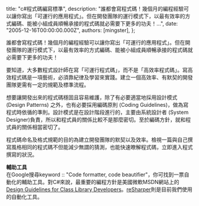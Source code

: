 
  title: "c#程式碼編寫標準",
  description: "誰都會寫程式碼！幾個月的編程經驗可以讓你寫出「可運行的應用程式」。但在開發團隊的運行模式下，以最有效率的方式編碼、能被小組成員順暢承接的程式碼就必需要下更多的功夫！...",
  date: "2005-12-16T00:00:00.000Z",
  authors: [mingster],
};

<p>誰都會寫程式碼！幾個月的編程經驗可以讓你寫出「可運行的應用程式」。但在開發團隊的運行模式下，以最有效率的方式編碼、能被小組成員順暢承接的程式碼就必需要下更多的功夫！</p>
<p>要知道，大多數程式設計師在寫「可運行程式碼」，而不是「高效率程式碼」。寫高效程式碼是一項藝術，必須靠紀律及學習來實踐。建立一個高效率、有默契的開發團隊更需有一定的規範及標準流程。</p>
<p>想要讓開發出來的程式碼穩固且容易維護，除了有必要適當地採用設計模式 (Design Patterns) 之外，也有必要採用編碼原則 (Coding Guidelines)，做為寫程式時依循的準則。設計模式是在設計階段進行的，主要由系統設計者 (System Designer)負責，所以和程式員的關係比較不是那麼密切。至於編碼方針，就和程式員的關係相當密切了。</p>
<p>程式碼命名及格式規範的目的為建立開發團隊的默契以及效率。檢視一篇與自己撰寫風格相同的程式碼不但能減少無謂的猜測，也能快速暸解程式碼，立即進入程式撰寫的狀況。</p>
<p><strong>輔助工具<br />
</strong>在Google搜尋keyword :: "Code formatter, code beautifier"，你可找到一票自動化的輔助工具。對C#來說，最重要的編程方針是美國微軟MSDN網站上的<a href="http://msdn.microsoft.com/library/default.asp?url=/library/en-us/cpgenref/html/cpconnetframeworkdesignguidelines.asp">Design Guidelines for Class Library Developers</a>。<a href="http://www.jetbrains.com/resharper/">reSharper</a>則是目前我們使用的自動化工具。</p>
